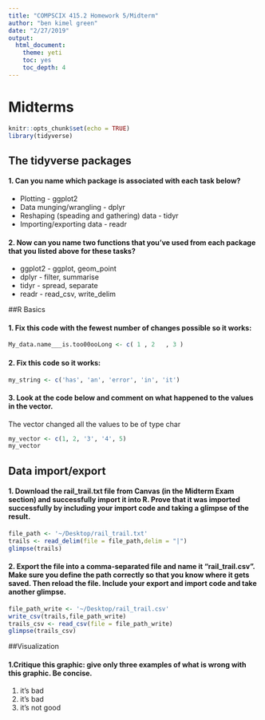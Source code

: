```yaml
---
title: "COMPSCIX 415.2 Homework 5/Midterm"
author: "ben kimel green"
date: "2/27/2019"
output: 
  html_document: 
    theme: yeti
    toc: yes
    toc_depth: 4
---
```

# Midterms
```r
knitr::opts_chunk$set(echo = TRUE)
library(tidyverse)
```
## The tidyverse packages

#### 1. Can you name which package is associated with each task below?
  + Plotting - ggplot2
  + Data munging/wrangling - dplyr
  + Reshaping (speading and gathering) data - tidyr
  + Importing/exporting data - readr
  
#### 2. Now can you name two functions that you’ve used from each package that you listed above for these tasks?

  + ggplot2 - ggplot, geom_point
  + dplyr - filter, summarise
  + tidyr - spread, separate
  + readr - read_csv, write_delim

##R Basics 

#### 1. Fix this code with the fewest number of changes possible so it works:

```r
My_data.name___is.too00ooLong <- c( 1 , 2   , 3 )
```

#### 2. Fix this code so it works:

```r
my_string <- c('has', 'an', 'error', 'in', 'it')
```

#### 3. Look at the code below and comment on what happened to the values in the vector.
The vector changed all the values to be of type char

```r
my_vector <- c(1, 2, '3', '4', 5)
my_vector
```

## Data import/export

#### 1. Download the rail_trail.txt file from Canvas (in the Midterm Exam section) and successfully import it into R. Prove that it was imported successfully by including your import code and taking a glimpse of the result.
```r
file_path <- '~/Desktop/rail_trail.txt'
trails <- read_delim(file = file_path,delim = "|")
glimpse(trails)
```

#### 2. Export the file into a comma-separated file and name it “rail_trail.csv”. Make sure you define the path correctly so that you know where it gets saved. Then reload the file. Include your export and import code and take another glimpse.
```r
file_path_write <- '~/Desktop/rail_trail.csv'
write_csv(trails,file_path_write)
trails_csv <- read_csv(file = file_path_write)
glimpse(trails_csv)
```
##Visualization

#### 1.Critique this graphic: give only three examples of what is wrong with this graphic. Be concise.

1. it's bad
2. it's bad
3. it's not good